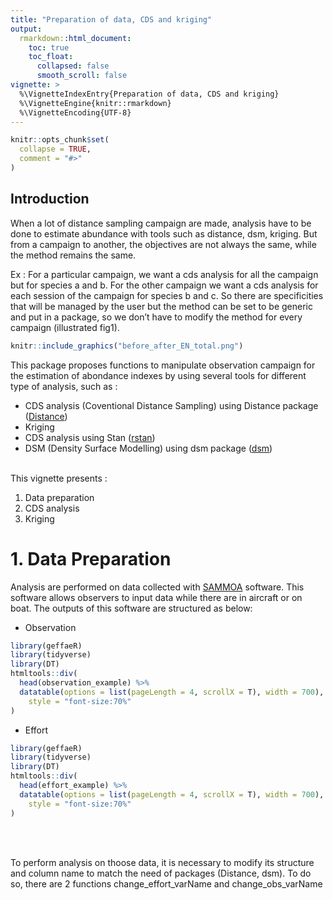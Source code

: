 ```yaml
---
title: "Preparation of data, CDS and kriging"
output: 
  rmarkdown::html_document:
    toc: true
    toc_float:
      collapsed: false
      smooth_scroll: false
vignette: >
  %\VignetteIndexEntry{Preparation of data, CDS and kriging}
  %\VignetteEngine{knitr::rmarkdown}
  %\VignetteEncoding{UTF-8}
---
```


```r
knitr::opts_chunk$set(
  collapse = TRUE,
  comment = "#>"
)
```



## Introduction
When a lot of distance sampling campaign are made, analysis have to be done to estimate abundance with tools such as distance, dsm, kriging. But from a campaign to another, the objectives are not always the same, while the method remains the same.

Ex : For a particular campaign, we want a cds analysis for all the campaign but for species a and b. For the other campaign we want a cds analysis for each session of the campaign for species b and c. So there are specificities that will be managed by the user but the method can be set to be generic and put in a package, so we don't have to modify the method for every campaign (illustrated fig1).

```r
knitr::include_graphics("before_after_EN_total.png")
```


This package proposes functions to manipulate observation campaign for the estimation of abondance indexes by using several tools for different type of analysis, such as :

* CDS analysis (Coventional Distance Sampling) using Distance package ([Distance](https://CRAN.R-project.org/package=Distance))
* Kriging
* CDS analysis using Stan ([rstan](https://CRAN.R-project.org/package=rstan))
* DSM (Density Surface Modelling) using dsm package ([dsm](https://CRAN.R-project.org/package=dsm))
<br>
<br>

This vignette presents :

1. Data preparation
2. CDS analysis
3. Kriging


# 1. Data Preparation

Analysis are performed on data collected with [SAMMOA](https://www.codelutin.com/page-detail-sammoa.html) software. This software allows observers to input data while there are in aircraft or on boat. The outputs of this software are structured as below:

* Observation 
```r
library(geffaeR)
library(tidyverse)
library(DT)
htmltools::div(
  head(observation_example) %>% 
  datatable(options = list(pageLength = 4, scrollX = T), width = 700),
    style = "font-size:70%"
)
```

* Effort
```r
library(geffaeR)
library(tidyverse)
library(DT)
htmltools::div(
  head(effort_example) %>% 
  datatable(options = list(pageLength = 4, scrollX = T), width = 700),
    style = "font-size:70%"
)
```
<br>
<br>


To perform analysis on thoose data, it is necessary to modify its structure and column name to match the need of packages (Distance, dsm). To do so, there are 2 functions change_effort_varName and change_obs_varName




